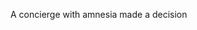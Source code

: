 A concier<span className='highlight'>g</span>e with amne<span className='highlight'>s</span>ia made a deci<span className='highlight'>s</span>ion
